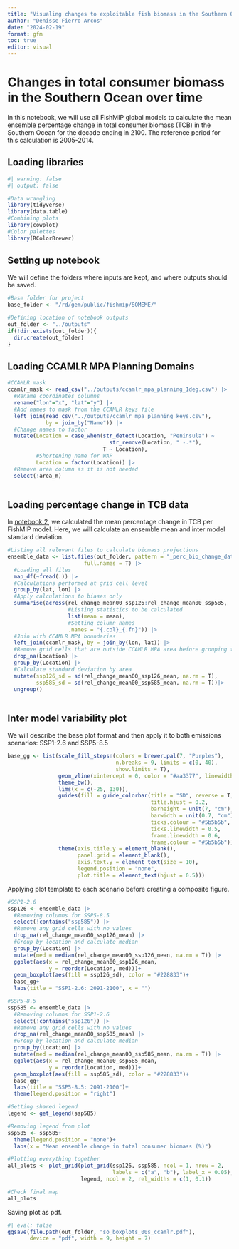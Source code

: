 ```yaml
---
title: "Visualing changes to exploitable fish biomass in the Southern Ocean"
author: "Denisse Fierro Arcos"
date: "2024-02-19"
format: gfm
toc: true
editor: visual
---
```


# Changes in total consumer biomass in the Southern Ocean over time

In this notebook, we will use all FishMIP global models to calculate the mean ensemble percentage change in total consumer biomass (TCB) in the Southern Ocean for the decade ending in 2100. The reference period for this calculation is 2005-2014.  
  
## Loading libraries
  
```r
#| warning: false
#| output: false

#Data wrangling
library(tidyverse)
library(data.table)
#Combining plots
library(cowplot)
#Color palettes
library(RColorBrewer)
```
  
## Setting up notebook
We will define the folders where inputs are kept, and where outputs should be saved.
  
```r
#Base folder for project
base_folder <- "/rd/gem/public/fishmip/SOMEME/"

#Defining location of notebook outputs
out_folder <- "../outputs"
if(!dir.exists(out_folder)){
  dir.create(out_folder)
}
```
  
## Loading CCAMLR MPA Planning Domains
  
```r
#CCAMLR mask
ccamlr_mask <- read_csv("../outputs/ccamlr_mpa_planning_1deg.csv") |> 
  #Rename coordinates columns
  rename("lon"="x", "lat"="y") |> 
  #Add names to mask from the CCAMLR keys file
  left_join(read_csv("../outputs/ccamlr_mpa_planning_keys.csv"),
            by = join_by("Name")) |> 
  #Change names to factor
  mutate(Location = case_when(str_detect(Location, "Peninsula") ~
                                str_remove(Location, " -.*"),
                              T ~ Location),
         #Shortening name for WAP
         Location = factor(Location)) |> 
  #Remove area column as it is not needed
  select(!area_m)
  
```
  
## Loading percentage change in TCB data
In [notebook 2](https://github.com/Fish-MIP/SOMEME/blob/main/scripts/02_Mapping_changes_SO.md), we calculated the mean percentage change in TCB per FishMIP model. Here, we will calculate an ensemble mean and inter model standard deviation.  
  
```r
#Listing all relevant files to calculate biomass projections
ensemble_data <- list.files(out_folder, pattern = "_perc_bio_change_data_map.csv", 
                        full.names = T) |> 
  #Loading all files
  map_df(~fread(.)) |> 
  #Calculations performed at grid cell level
  group_by(lat, lon) |> 
  #Apply calculations to biases only
  summarise(across(rel_change_mean00_ssp126:rel_change_mean00_ssp585, 
                   #Listing statistics to be calculated
                   list(mean = mean), 
                   #Setting column names
                   .names = "{.col}_{.fn}")) |> 
  #Join with CCAMLR MPA boundaries
  left_join(ccamlr_mask, by = join_by(lon, lat)) |>
  #Remove grid cells that are outside CCAMLR MPA area before grouping them
  drop_na(Location) |> 
  group_by(Location) |> 
  #Calculate standard deviation by area
  mutate(ssp126_sd = sd(rel_change_mean00_ssp126_mean, na.rm = T),
         ssp585_sd = sd(rel_change_mean00_ssp585_mean, na.rm = T))|> 
  ungroup()
  
```
  
## Inter model variability plot
We will describe the base plot format and then apply it to both emissions scenarios: SSP1-2.6 and SSP5-8.5
  
```r
base_gg <- list(scale_fill_stepsn(colors = brewer.pal(7, "Purples"),
                                  n.breaks = 9, limits = c(0, 40),
                                  show.limits = T),
                geom_vline(xintercept = 0, color = "#aa3377", linewidth = 0.75),
                theme_bw(),
                lims(x = c(-25, 130)),
                guides(fill = guide_colorbar(title = "SD", reverse = T,
                                             title.hjust = 0.2,
                                             barheight = unit(7, "cm"),
                                             barwidth = unit(0.7, "cm"),
                                             ticks.colour = "#5b5b5b", 
                                             ticks.linewidth = 0.5, 
                                             frame.linewidth = 0.6,
                                             frame.colour = "#5b5b5b")),
                theme(axis.title.y = element_blank(), 
                      panel.grid = element_blank(), 
                      axis.text.y = element_text(size = 10), 
                      legend.position = "none", 
                      plot.title = element_text(hjust = 0.5)))
```
  
Applying plot template to each scenario before creating a composite figure.  
  
```r
#SSP1-2.6
ssp126 <- ensemble_data |> 
  #Removing columns for SSP5-8.5
  select(!contains("ssp585")) |> 
  #Remove any grid cells with no values
  drop_na(rel_change_mean00_ssp126_mean) |> 
  #Group by location and calculate median
  group_by(Location) |> 
  mutate(med = median(rel_change_mean00_ssp126_mean, na.rm = T)) |>
  ggplot(aes(x = rel_change_mean00_ssp126_mean, 
             y = reorder(Location, med)))+
  geom_boxplot(aes(fill = ssp126_sd), color = "#228833")+
  base_gg+
  labs(title = "SSP1-2.6: 2091-2100", x = "")

#SSP5-8.5 
ssp585 <- ensemble_data |> 
  #Removing columns for SSP1-2.6
  select(!contains("ssp126")) |> 
  #Remove any grid cells with no values
  drop_na(rel_change_mean00_ssp585_mean) |> 
  #Group by location and calculate median
  group_by(Location) |> 
  mutate(med = median(rel_change_mean00_ssp585_mean, na.rm = T)) |>
  ggplot(aes(x = rel_change_mean00_ssp585_mean, 
             y = reorder(Location, med)))+
  geom_boxplot(aes(fill = ssp585_sd), color = "#228833")+
  base_gg+
  labs(title = "SSP5-8.5: 2091-2100")+
  theme(legend.position = "right")

#Getting shared legend
legend <- get_legend(ssp585)

#Removing legend from plot
ssp585 <- ssp585+
  theme(legend.position = "none")+
  labs(x = "Mean ensemble change in total consumer biomass (%)")

#Plotting everything together
all_plots <- plot_grid(plot_grid(ssp126, ssp585, ncol = 1, nrow = 2, 
                                 labels = c("a", "b"), label_x = 0.05),
                       legend, ncol = 2, rel_widths = c(1, 0.1))

#Check final map
all_plots
```
  
Saving plot as pdf.  
  
```r
#| eval: false
ggsave(file.path(out_folder, "so_boxplots_00s_ccamlr.pdf"), 
       device = "pdf", width = 9, height = 7)
```

